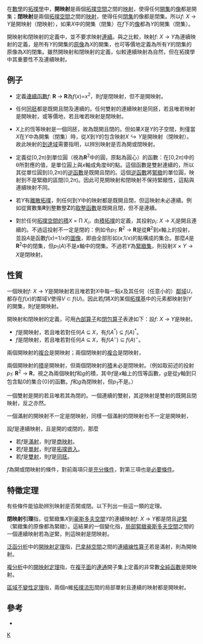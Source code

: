 在[[數學|數學]]的[[拓撲學|拓撲學]]中，'''開映射'''是兩個[[拓撲空間|拓撲空間]]之間的[[映射|映射]]，使得任何[[開集|開集]]的[[像|像]]都是開集；'''閉映射'''是兩個[[拓撲空間|拓撲空間]]之間的[[映射|映射]]，使得任何[[閉集|閉集]]的像都是閉集。所以''f'': ''X'' → ''Y''是開映射（閉映射），如果''X''中的開集（閉集）在''f''下的[[像|像]]都為''Y''的開集（閉集）。

開映射和閉映射的定義中，並不要求映射[[連續函數_(拓撲學)|連續]]。與之比較，映射''f'': ''X'' → ''Y''為連續映射的定義，是所有''Y''的開集的[[原像|原像]]為''X''的開集，也可等價地定義為所有''Y''的閉集的原像為''X''的閉集。雖然開映射和閉映射的定義，似較連續映射為自然，但在拓撲學中其重要性不及連續映射。

==例子==
*定義[[連續函數|連續函數]]''f'': '''R''' → '''R'''為''f''(''x'')=''x''<sup>2</sup>，則''f''是閉映射，但不是開映射。

*任何[[同胚|同胚]]都是既開且閉及連續的。任何雙射的連續映射是同胚，若且唯若映射是開映射，或等價地，若且唯若映射是閉映射。

*''X''上的恆等映射是一個同胚，故為既開且閉的。但如果''X''是''Y''的子空間，則僅當''X''在''Y''中為開集（閉集）時，從''X''到''Y''的包含映射<math>X\hookrightarrow Y</math>是開映射（閉映射）。故此映射的[[到達域|到達域]]需要指明，以辨別映射是否為開或閉映射。

*定義從[0,2π)到單位圓（視為'''R'''<sup>2</sup>中的圓，原點為圓心）的函數：在[0,2π)中的θ所對應的值，是單位圓上與''x''軸成角度θ的點。這個函數是雙射連續的，所以其從單位圓到[0,2π)的[[逆函數|逆函數]]是既開且閉的。這個[[逆函數|逆函數]]將[[緊緻|緊緻]]的單位圓，映射到不是緊緻的區間[0,2π)。因此可見開映射和閉映射不保持緊緻性，這點與連續映射不同。

*若''Y''有[[離散拓撲|離散拓撲]]，則任何到''Y''中的映射都是既開且閉，但這映射未必連續。例如從實數集'''R'''到整數整'''Z'''的[[取整函數|取整函數]]是既開且閉，但不是連續。

*對於任何[[積空間|拓撲空間的積]]''X'' = Π ''X''<sub>''i''</sub>，由[[積拓撲|積拓撲]]的定義，其投射''p''<sub>''i''</sub>: ''X'' → ''X''<sub>''i''</sub>是開且連續的。不過這投射不一定是閉的：例如令''p''<sub>1</sub>: '''R'''<sup>2</sup> → '''R'''是從'''R'''<sup>2</sup>到''x''軸上的投射，並設''A''是函數''f''(''x'')=1/''x''的[[函數圖像|圖像]]，即由全部形如(''x'',1/''x'')的點構成的集合。那麼''A''是'''R'''<sup>2</sup>中的閉集，但''p''<sub>1</sub>(''A'')不是''x''軸中的閉集。不過若''Y''為[[緊緻集|緊緻集]]，則投射''X'' × ''Y'' → ''X''是閉映射。

==性質==
一個映射''f'': ''X'' → ''Y''是開映射若且唯若對''X''中每一點''x''及其任何（任意小的）[[鄰域|鄰域]]''U''，都存在''f''(''x'')的鄰域''V''使得''V'' ⊂ ''f''(''U'')。因此若''f''將''X''的某個[[基_(拓撲)|拓撲基]]中的元素都映射到''Y''的開集，則''f''是開映射。

開映射和閉映射的定義，可用[[內部算子|內部算子]]和[[閉包算子|閉包算子]]表達如下：設''f'': ''X'' → ''Y''是映射。
*''f''是開映射，若且唯若對任何''A'' ⊆ ''X''，有''f''(''A''<sup>°</sup>) ⊆ ''f''(''A'')<sup>°</sup>。
*''f''是閉映射，若且唯若對任何''A'' ⊆ ''X''，有''f''(''A''<sup>−</sup>) ⊆ ''f''(''A'')<sup>−</sup>。

兩個開映射的[[複合函數|複合]]是開映射；兩個閉映射的[[複合函數|複合]]是閉映射，

兩個開映射的[[積空間|積]]是開映射，但兩個閉映射的[[積_(拓撲)|積]]未必是閉映射。（例如取前述的投射''p''<sub>''1''</sub>: '''R'''<sup>2</sup> → '''R'''，視之為兩個映射''f''和''g''的積，其中''f''是''x''軸上的恆等函數，''g''是從''y''軸到只包含點0的集合{0}的函數。''f''和''g''為閉映射，但''p''<sub>''1''</sub>不是。）

一個雙射是開的若且唯若其為閉的。一個連續的雙射，其逆映射是雙射的既開且閉映射，反之亦然。

一個滿射的開映射不一定是閉映射，同樣一個滿射的閉映射也不一定是開映射，

設''f''是連續映射，且是開的或閉的，那麼
*若''f''是[[滿射|滿射]]，則''f''是[[商映射|商映射]]。
*若''f''是[[單射|單射]]，則''f''是[[拓撲嵌入|拓撲嵌入]]。
*若''f''是[[雙射|雙射]]，則''f''是[[同胚|同胚]]。
''f''為開或閉映射的條件，對前兩項只是[[充分條件|充分條件]]，對第三項也是[[必要條件|必要條件]]。

==特徵定理==
有些條件能協助辨別映射是否開或閉。以下列出一些這一類的定理。

'''閉映射引理'''指，從緊緻集''X''到[[豪斯多夫空間|豪斯多夫空間]]''Y''的連續映射''f'': ''X'' → ''Y''都是閉且[[逆緊映射|逆緊]]（緊緻集的原像都為緊緻）。這結果的一個變化指，[[局部緊空間|局部緊緻]][[豪斯多夫空間|豪斯多夫空間]]之間的一個連續映射若為逆緊，則這映射是閉映射。

[[泛函分析|泛函分析]]中的[[開映射定理|開映射定理]]指，[[巴拿赫空間|巴拿赫空間]]之間的[[連續線性算子|連續線性算子]]若是滿射，則為開映射。

[[複分析|複分析]]中的[[開映射定理_(複分析)|開映射定理]]指，在[[複平面|複平面]]的[[連通|連通]]開子集上定義的非常數[[全純函數|全純函數]]是開映射。

[[區域不變性定理|區域不變性定理]]指，兩個''n''維[[拓撲流形|拓撲流形]]間的局部單射且連續的映射都是開映射。

==參考==
*{{cite book | last=Munkres | first=James R. | authorlink=詹姆士·雷蒙·芒克勒斯| title=Topology | edition=2nd | publisher=[[Prentice_Hall|Prentice Hall]] | year=2000 | isbn=0-13-181629-2}}

[[Category:點集拓撲學|K]]